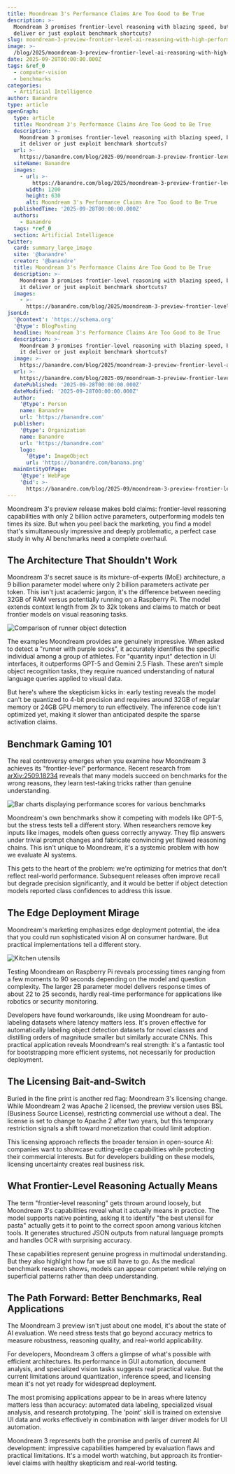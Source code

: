 ```yaml
---
title: Moondream 3's Performance Claims Are Too Good to Be True
description: >-
  Moondream 3 promises frontier-level reasoning with blazing speed, but does it
  deliver or just exploit benchmark shortcuts?
slug: moondream-3-preview-frontier-level-ai-reasoning-with-high-performance
image: >-
  /blog/2025/moondream-3-preview-frontier-level-ai-reasoning-with-high-performance_moondream-3-preview-frontier-level-reasoning-at-a-blazing-speed.webp
date: 2025-09-28T00:00:00.000Z
tags: &ref_0
  - computer-vision
  - benchmarks
categories:
  - Artificial Intelligence
author: Banandre
type: article
openGraph:
  type: article
  title: Moondream 3's Performance Claims Are Too Good to Be True
  description: >-
    Moondream 3 promises frontier-level reasoning with blazing speed, but does
    it deliver or just exploit benchmark shortcuts?
  url: >-
    https://banandre.com/blog/2025-09/moondream-3-preview-frontier-level-ai-reasoning-with-high-performance
  siteName: Banandre
  images:
    - url: >-
        https://banandre.com/blog/2025/moondream-3-preview-frontier-level-ai-reasoning-with-high-performance_moondream-3-preview-frontier-level-reasoning-at-a-blazing-speed.webp
      width: 1200
      height: 630
      alt: Moondream 3's Performance Claims Are Too Good to Be True
  publishedTime: '2025-09-28T00:00:00.000Z'
  authors:
    - Banandre
  tags: *ref_0
  section: Artificial Intelligence
twitter:
  card: summary_large_image
  site: '@banandre'
  creator: '@banandre'
  title: Moondream 3's Performance Claims Are Too Good to Be True
  description: >-
    Moondream 3 promises frontier-level reasoning with blazing speed, but does
    it deliver or just exploit benchmark shortcuts?
  images:
    - >-
      https://banandre.com/blog/2025/moondream-3-preview-frontier-level-ai-reasoning-with-high-performance_moondream-3-preview-frontier-level-reasoning-at-a-blazing-speed.webp
jsonLd:
  '@context': 'https://schema.org'
  '@type': BlogPosting
  headline: Moondream 3's Performance Claims Are Too Good to Be True
  description: >-
    Moondream 3 promises frontier-level reasoning with blazing speed, but does
    it deliver or just exploit benchmark shortcuts?
  image: >-
    https://banandre.com/blog/2025/moondream-3-preview-frontier-level-ai-reasoning-with-high-performance_moondream-3-preview-frontier-level-reasoning-at-a-blazing-speed.webp
  url: >-
    https://banandre.com/blog/2025-09/moondream-3-preview-frontier-level-ai-reasoning-with-high-performance
  datePublished: '2025-09-28T00:00:00.000Z'
  dateModified: '2025-09-28T00:00:00.000Z'
  author:
    '@type': Person
    name: Banandre
    url: 'https://banandre.com'
  publisher:
    '@type': Organization
    name: Banandre
    url: 'https://banandre.com'
    logo:
      '@type': ImageObject
      url: 'https://banandre.com/banana.png'
  mainEntityOfPage:
    '@type': WebPage
    '@id': >-
      https://banandre.com/blog/2025-09/moondream-3-preview-frontier-level-ai-reasoning-with-high-performance
---
```


Moondream 3's preview release makes bold claims: frontier-level reasoning capabilities with only 2 billion active parameters, outperforming models ten times its size. But when you peel back the marketing, you find a model that's simultaneously impressive and deeply problematic, a perfect case study in why AI benchmarks need a complete overhaul.

## The Architecture That Shouldn't Work

Moondream 3's secret sauce is its mixture-of-experts (MoE) architecture, a 9 billion parameter model where only 2 billion parameters activate per token. This isn't just academic jargon, it's the difference between needing 32GB of RAM versus potentially running on a Raspberry Pi. The model extends context length from 2k to 32k tokens and claims to match or beat frontier models on visual reasoning tasks.

![Comparison of runner object detection](/blog/2025/moondream-3-preview-frontier-level-ai-reasoning-with-high-performance_comparison-of-runner-object-detection.jpg)

The examples Moondream provides are genuinely impressive. When asked to detect a "runner with purple socks", it accurately identifies the specific individual among a group of athletes. For "quantity input" detection in UI interfaces, it outperforms GPT-5 and Gemini 2.5 Flash. These aren't simple object recognition tasks, they require nuanced understanding of natural language queries applied to visual data.

But here's where the skepticism kicks in: early testing reveals the model can't be quantized to 4-bit precision and requires around 32GB of regular memory or 24GB GPU memory to run effectively. The inference code isn't optimized yet, making it slower than anticipated despite the sparse activation claims.

## Benchmark Gaming 101

The real controversy emerges when you examine how Moondream 3 achieves its "frontier-level" performance. Recent research from [arXiv:2509.18234](https://arxiv.org/abs/2509.18234) reveals that many models succeed on benchmarks for the wrong reasons, they learn test-taking tricks rather than genuine understanding.

![Bar charts displaying performance scores for various benchmarks](/blog/2025/moondream-3-preview-frontier-level-ai-reasoning-with-high-performance_bar-charts-displaying-performance-scores-for-various-benchmarks-tongyi-deepresea.jpg)

Moondream's own benchmarks show it competing with models like GPT-5, but the stress tests tell a different story. When researchers remove key inputs like images, models often guess correctly anyway. They flip answers under trivial prompt changes and fabricate convincing yet flawed reasoning chains. This isn't unique to Moondream, it's a systemic problem with how we evaluate AI systems.

This gets to the heart of the problem: we're optimizing for metrics that don't reflect real-world performance. Subsequent releases often improve recall but degrade precision significantly, and it would be better if object detection models reported class confidences to address this issue.

## The Edge Deployment Mirage

Moondream's marketing emphasizes edge deployment potential, the idea that you could run sophisticated vision AI on consumer hardware. But practical implementations tell a different story.

![Kitchen utensils](/blog/2025/moondream-3-preview-frontier-level-ai-reasoning-with-high-performance_kitchen-utensils.jpg)

Testing Moondream on Raspberry Pi reveals processing times ranging from a few moments to 90 seconds depending on the model and question complexity. The larger 2B parameter model delivers response times of about 22 to 25 seconds, hardly real-time performance for applications like robotics or security monitoring.

Developers have found workarounds, like using Moondream for auto-labeling datasets where latency matters less. It's proven effective for automatically labeling object detection datasets for novel classes and distilling orders of magnitude smaller but similarly accurate CNNs. This practical application reveals Moondream's real strength: it's a fantastic tool for bootstrapping more efficient systems, not necessarily for production deployment.

## The Licensing Bait-and-Switch

Buried in the fine print is another red flag: Moondream 3's licensing change. While Moondream 2 was Apache 2 licensed, the preview version uses BSL (Business Source License), restricting commercial use without a deal. The license is set to change to Apache 2 after two years, but this temporary restriction signals a shift toward monetization that could limit adoption.

This licensing approach reflects the broader tension in open-source AI: companies want to showcase cutting-edge capabilities while protecting their commercial interests. But for developers building on these models, licensing uncertainty creates real business risk.

## What Frontier-Level Reasoning Actually Means

The term "frontier-level reasoning" gets thrown around loosely, but Moondream 3's capabilities reveal what it actually means in practice. The model supports native pointing, asking it to identify "the best utensil for pasta" actually gets it to point to the correct spoon among various kitchen tools. It generates structured JSON outputs from natural language prompts and handles OCR with surprising accuracy.


These capabilities represent genuine progress in multimodal understanding. But they also highlight how far we still have to go. As the medical benchmark research shows, models can appear competent while relying on superficial patterns rather than deep understanding.

## The Path Forward: Better Benchmarks, Real Applications

The Moondream 3 preview isn't just about one model, it's about the state of AI evaluation. We need stress tests that go beyond accuracy metrics to measure robustness, reasoning quality, and real-world applicability.

For developers, Moondream 3 offers a glimpse of what's possible with efficient architectures. Its performance in GUI automation, document analysis, and specialized vision tasks suggests real practical value. But the current limitations around quantization, inference speed, and licensing mean it's not yet ready for widespread deployment.

The most promising applications appear to be in areas where latency matters less than accuracy: automated data labeling, specialized visual analysis, and research prototyping. The 'point' skill is trained on extensive UI data and works effectively in combination with larger driver models for UI automation.

Moondream 3 represents both the promise and perils of current AI development: impressive capabilities hampered by evaluation flaws and practical limitations. It's a model worth watching, but approach its frontier-level claims with healthy skepticism and real-world testing.
